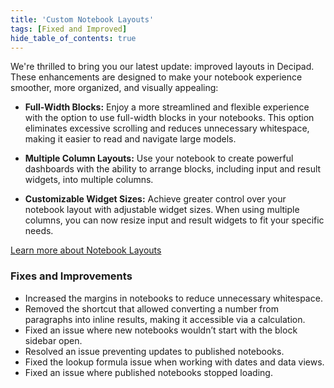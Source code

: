 ```yaml
---
title: 'Custom Notebook Layouts'
tags: [Fixed and Improved]
hide_table_of_contents: true
---
```



<AutoplayLoopVideo
  src="https://decipad-docs.s3.eu-west-2.amazonaws.com/videos/layouts.mov"
  playbackSpeed={1}
/>

We're thrilled to bring you our latest update: improved layouts in Decipad. These enhancements are designed to make your notebook experience smoother, more organized, and visually appealing:

- **Full-Width Blocks:** Enjoy a more streamlined and flexible experience with the option to use full-width blocks in your notebooks. This option eliminates excessive scrolling and reduces unnecessary whitespace, making it easier to read and navigate large models.

- **Multiple Column Layouts:** Use your notebook to create powerful dashboards with the ability to arrange blocks, including input and result widgets, into multiple columns.

- **Customizable Widget Sizes:** Achieve greater control over your notebook layout with adjustable widget sizes. When using multiple columns, you can now resize input and result widgets to fit your specific needs.

[Learn more about Notebook Layouts](/quick-start/notebooks#notebook-layouts)

<ReleasePost>

### <FancyTitle icon={Hammer}>Fixes and Improvements</FancyTitle>

- Increased the margins in notebooks to reduce unnecessary whitespace.
- Removed the shortcut that allowed converting a number from paragraphs into inline results, making it accessible via a calculation.
- Fixed an issue where new notebooks wouldn’t start with the block sidebar open.
- Resolved an issue preventing updates to published notebooks.
- Fixed the lookup formula issue when working with dates and data views.
- Fixed an issue where published notebooks stopped loading.

</ReleasePost>
